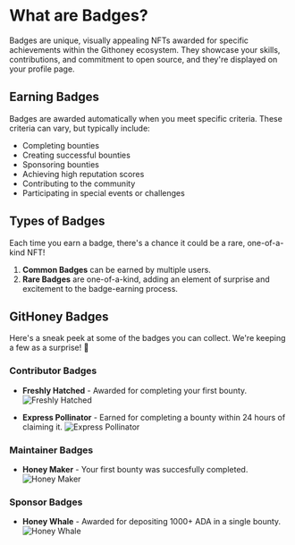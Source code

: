 
# What are Badges?

Badges are unique, visually appealing NFTs awarded 
for specific achievements within the Githoney ecosystem. 
They showcase your skills, contributions, and commitment to 
open source, and they're displayed on your profile page.

## Earning Badges

Badges are awarded automatically when you meet specific criteria.
These criteria can vary, but typically include:

- Completing bounties
- Creating successful bounties
- Sponsoring bounties
- Achieving high reputation scores
- Contributing to the community
- Participating in special events or challenges

## Types of Badges

Each time you earn a badge, there's a chance it could be a rare, one-of-a-kind NFT!

1. **Common Badges** can be earned by multiple users.
2. **Rare Badges** are one-of-a-kind, adding an element of surprise and excitement to the badge-earning process.

## GitHoney Badges

Here's a sneak peek at some of the badges you can collect. We're keeping a few as a surprise! 🐝
### Contributor Badges

* **Freshly Hatched** - Awarded for completing your first bounty.
![Freshly Hatched](../img/freshly-hatched.png)

* **Express Pollinator** -  Earned for completing a bounty within 24 hours of claiming it.
![Express Pollinator](../img/express.png)

### Maintainer Badges

* **Honey Maker** - Your first bounty was succesfully completed.
![Honey Maker](../img/honeymaker.png)

### Sponsor Badges

* **Honey Whale** - Awarded for depositing 1000+ ADA in a single bounty.
![Honey Whale](../img/honeywhale.png)